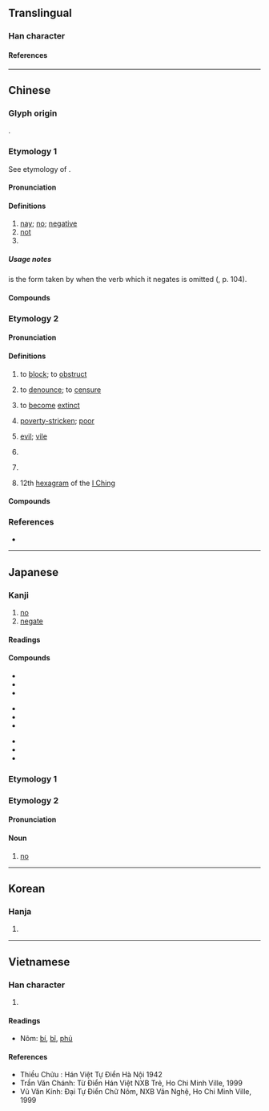 {{also|咅|杏}}
{{character info}}

==Translingual==
{{stroke order|strokes=7}}

===Han character===
{{Han char|rn=30|rad=口|as=04|sn=7|four=10609|canj=MFR|ids=⿱不口}}

====References====
{{Han ref|kx=0178.020|dkj=03340|dj=0395.110|hdz=10586.050|uh=5426}}

----

==Chinese==
{{zh-forms}}

===Glyph origin===
{{Han etym}}
{{Han compound|不|口|ls=ic|t1=not|t2=mouth}}.

===Etymology 1===
See etymology of {{zh-l|*不}}.

====Pronunciation====
{{zh-pron
|m=fǒu
|m-s=fo3/fou3
|c=fau2
|c-t=feu2
|g=feu3
|h=pfs=féu;gd=fêu3
|j=fu2
|mb=pě
|md=pēu
|mn=xm,zz,tw:hóⁿ/xm,zz,twv:hó͘/qz,jj:hió
|mn-t=hou2
|w=2feu
|x=hou3
|mc=2
|oc=1,2
|ma=Zh-fou.ogg
|cat=n,adv,part
}}

====Definitions====
{{zh-hanzi}}

# [[nay]]; [[no]]; [[negative]]
# [[not]]
# {{n-g|final [[interrogative]] [[particle]]}}

=====Usage notes=====
{{zh-m|否}} is the form taken by {{zh-m|不}} when the verb which it negates is omitted ({{zh-ref|Pulleyblank, 1995}}, p. 104).

====Compounds====
{{zh-der|否定之否定|否決權|不置可否|否則|唯唯否否|否決|否認|否定|否否|可否|全盤否定|獻替可否|無可否認|未知可否|矢口否認|獻可替否|是否|未置可否|能否|與否}}

===Etymology 2===

====Pronunciation====
{{zh-pron
|m=pǐ
|c=pei2
|h=pfs=phí
|md=pī
|mn=phí/xm,zz,tw:pháiⁿ/ml,twv:phái
|mn_note=phí - literary; pháiⁿ/phái - vernacular (usually written as {{zh-l|*歹}})
|mn-t=pi2/pai2
|mn-t_note=pi2 - literary; pai2 - vernacular (usually written as {{zh-l|*痞}})
|w=2phi
|dial=n
|mc=1
|oc=n,1
|cat=v,a,n
}}

====Definitions====
{{zh-hanzi}}

# {{zh-o}} to [[block]]; to [[obstruct]]
# {{zh-o}} to [[denounce]]; to [[censure]]
# {{zh-o}} to [[become]] [[extinct]]
# {{zh-o}} [[poverty-stricken]]; [[poor]]
# {{zh-o}} [[evil]]; [[vile]]
# {{zh-o}} {{zh-alt-form|鄙|[[superficial]]; [[shallow]]}}
# {{zh-o}} {{zh-alt-form|痞|[[lump]] in the [[abdomen]]}}
# 12th [[hexagram]] of the [[I Ching]]

====Compounds====
{{zh-der|否往泰來|否滯|否極泰來|否極生泰|屯否|否去泰來|屯蹶否塞|否剝|否隔|否終而泰|否泰|否極必泰|否德|泰極而否|泰來否往|晦盲否塞|臧否|賢否不明|陟罰臧否|臧否人物|進可替否}}

===References===
<references/>
* {{R:yue:Hanzi}}

----

==Japanese==

===Kanji===
{{ja-kanji|grade=6|rs=口04}}

# [[no]]
# [[negate]]

====Readings====
{{ja-readings
|goon=び, ふ
|kanon=ひ, ふう
|kun=いな, いな-む, いや, あらず
}}

====Compounds====
{{top3}}
* {{ja-r|否%運|ひ%うん|[[misfortune]]}}
* {{ja-r|否%決|ひ%けつ|[[refusal]]}}
* {{ja-r|否%塞|ひ%そく}}
{{mid3}}
* {{ja-r|否%泰|ひ%たい}}
* {{ja-r|否%定|ひ%てい|[[denial]]}}
* {{ja-r|否%認|ひ%にん|[[denial]]}}
{{mid3}}
* {{ja-r|否%応|いや%おう}}
* {{ja-r|拒%否|きょ%ひ|[[refusal]]}}
* {{ja-r|否む|いなむ|[[decline]]}}
{{bottom}}

===Etymology 1===
{{ja-kanjitab|いな|yomi=k}}
{{ja-see|いな}}

===Etymology 2===
{{ja-kanjitab|ひ|yomi=o}}

====Pronunciation====
{{ja-pron|ひ}}

====Noun====
{{ja-noun|ひ}}

# [[no]]

----

==Korean==

===Hanja===
{{ko-hanja|hangeul=[[부]], [[비]]|rv=bu, bi|mr=pu, pi}}

# {{rfdef|ko|sort=口04}}

----

==Vietnamese==

===Han character===
{{vi-readings|reading=[[bĩ]], [[phủ]], [[phầu]]|rs=口04}}

# {{rfdef|vi|sort=口04}}

====Readings====
* Nôm: [[bí]], [[bĩ]], [[phủ]]

====References====
* Thiều Chửu : Hán Việt Tự Điển Hà Nội 1942
* Trần Văn Chánh: Từ Điển Hán Việt NXB Trẻ, Ho Chi Minh Ville, 1999
* Vũ Văn Kính: Đại Tự Điển Chữ Nôm, NXB Văn Nghệ, Ho Chi Minh Ville, 1999
